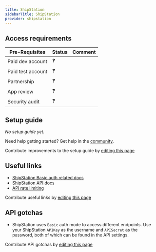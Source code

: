```yaml
---
title: ShipStation
sidebarTitle: ShipStation
provider: shipstation
---
```




<Overview />
<PreBuiltTooling />
<PreBuiltUseCases />

## Access requirements
| Pre-Requisites | Status | Comment|
| - | - | - |
| Paid dev account | ❓ |  |
| Paid test account | ❓ |  |
| Partnership | ❓ | |
| App review | ❓ |  |
| Security audit | ❓ | |


## Setup guide

_No setup guide yet._

<Tip>Need help getting started? Get help in the [community](https://nango.dev/slack).</Tip>

<Note>Contribute improvements to the setup guide by [editing this page](https://github.com/nangohq/nango/tree/master/docs-v2/integrations/all/shipstation.mdx)</Note>


## Useful links

-   [ShipStation Basic auth related docs](https://www.shipstation.com/docs/api/requirements/#authentication)
-   [ShipStation API docs](https://www.shipstation.com/docs/api/)
-   [API rate limiting](https://www.shipstation.com/docs/api/requirements/#api-rate-limits)

<Note>Contribute useful links by [editing this page](https://github.com/nangohq/nango/tree/master/docs-v2/integrations/all/shipstation.mdx)</Note>

## API gotchas

- ShipStation uses `Basic` auth mode to access different endpoints. Use your ShipStation `APIKey` as the username and `APISecret` as the password, both of which can be found in the API settings.

<Note>Contribute API gotchas by [editing this page](https://github.com/nangohq/nango/tree/master/docs-v2/integrations/all/shipstation.mdx)</Note>